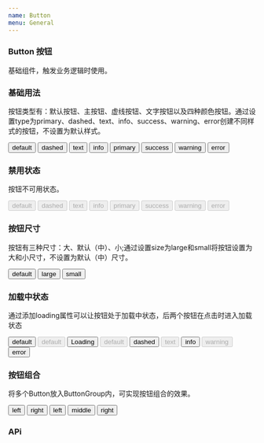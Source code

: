 ```yaml
---
name: Button
menu: General
---
```



### Button 按钮
<p>基础组件，触发业务逻辑时使用。</p> 

### 基础用法
<p>按钮类型有：默认按钮、主按钮、虚线按钮、文字按钮以及四种颜色按钮。通过设置type为primary、dashed、text、info、success、warning、error创建不同样式的按钮，不设置为默认样式。</p>

<Playground>
    <div className="basis">
        <Button>default</Button> 
        <Button type={"dashed"}>dashed</Button> 
        <Button type={"text"}>text</Button>
        <Button type={"info"}>info</Button>
        <Button type={"primary"}>primary</Button> 
        <Button type={"success"}>success</Button> 
        <Button type={"warning"}>warning</Button> 
        <Button type={"error"}>error</Button> 
    </div>
</Playground>

### 禁用状态
<p>按钮不可用状态。</p>

<Playground>
    <div className="basis">
        <Button disabled>default</Button>
        <Button type={"dashed"} disabled>dashed</Button>
        <Button type={"text"} disabled>text</Button>
        <Button type={"info"} disabled>info</Button>
        <Button type={"primary"} disabled>primary</Button>
        <Button type={"success"} disabled>success</Button>
        <Button type={"warning"} disabled>warning</Button>
        <Button type={"error"} disabled>error</Button>
    </div>
</Playground>

### 按钮尺寸
<p>按钮有三种尺寸：大、默认（中）、小;通过设置size为large和small将按钮设置为大和小尺寸，不设置为默认（中）尺寸。</p>

<Playground>
    <div className="basis">
        <Button >default</Button>
        <Button type={"primary"} size="large">large</Button>
        <Button type={"success"} size="small">small</Button>
    </div>
</Playground>

### 加载中状态
<p>通过添加loading属性可以让按钮处于加载中状态，后两个按钮在点击时进入加载状态</p>

<Playground>
    <div className="basis">
        <Button loading>default</Button>
        <Button loading disabled>default</Button>
        <Button loading type={"primary"}>Loading</Button>
        <Button loading type={"success"} disabled>default</Button>
        <Button loading type={"dashed"} >dashed</Button>
        <Button loading type={"text"} disabled>text</Button>
        <Button loading type={"info"} >info</Button>
        <Button loading type={"warning"} disabled>warning</Button>
        <Button loading type={"error"} >error</Button>
    </div>
</Playground>

### 按钮组合
<p>将多个Button放入ButtonGroup内，可实现按钮组合的效果。</p>

<Playground>
    <div className="basis">
        <ButtonGroup>
            <Button>left</Button>
            <Button>right</Button>
        </ButtonGroup>
         <ButtonGroup>
            <Button>left</Button>
            <Button>middle</Button>
            <Button>right</Button>
        </ButtonGroup>
    </div>
</Playground>

### APi

<Api/>


